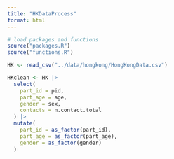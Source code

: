 ```yaml
---
title: "HKDataProcess"
format: html
---
```


```r
# load packages and functions
source("packages.R")
source("functions.R")

HK <- read_csv("../data/hongkong/HongKongData.csv")

HKclean <- HK |>
  select(
    part_id = pid,
    part_age = age,
    gender = sex,
    contacts = n.contact.total
  ) |> 
  mutate(
    part_id = as_factor(part_id),
    part_age = as_factor(part_age),
    gender = as_factor(gender)
  )


```

